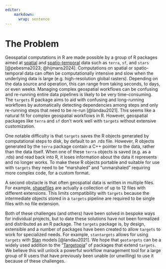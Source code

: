 ```yaml
---
editor:
    markdown: 
      wrap: sentence
---
```


# The Problem

<!-- 
Outlining the issue / weak point / problem to be solved by this proposal. This should be a compelling section that sets the reader up for the next section - the proposed solution!

It is important to cover:

 - [ ] What the problem is
 - [ ] Who it affects
 - [ ] Have there been previous attempts to resolve the problem
 - [ ] Why it should be tackled
-->

Geospatial computations in R are made possible by a group of R packages aimed at [spatial](https://cran.r-project.org/web/views/Spatial.html) and [spatio-temporal](https://cran.r-project.org/web/views/SpatioTemporal.html) data such as `terra`, `sf`, and `stars` [@pebesma2023; @hijmans2024].
Computations on spatial or spatio-temporal data can often be computationally intensive and slow when the underlying data is large (e.g. high-resolution global rasters).
Depending on the data source and operation, this can range from taking seconds, to days, or even weeks.
Managing complex geospatial workflows can be confusing and re-running entire data pipelines is likely to be very time-consuming.
The `targets` R package aims to aid with confusing and long-running workflows by automatically detecting dependencies among steps and only re-running steps that need to be re-run [@landau2021].
This seems like a natural fit for complex geospatial workflows in R.
However, geospatial packages like `terra` and `sf` don't work well with `targets` without extensive customization.

One notable difficulty is that `targets` saves the R objects generated by computational steps to disk, by default to an .rds file.
However, R objects generated by the `terra` package contain a C++ pointer to the data, rather than the data itself.
When one of these `terra` objects is saved (e.g. as a .rds) and read back into R, it loses information about the data it represents and no longer works.
To make these R objects portable and suitable for use with `targets` they need to be "marshaled" and "unmarshaled" requiring more complex code, for a custom format.

A second obstacle is that often geospatial data is written in multiple files.
For example, [shapefiles](#0) are actually a collection of up to 12 files with different extensions.
This limits compatibility with `targets` because the intermediate objects stored in a `targets` pipeline are required to be single files with no file extension.

Both of these challenges (and others) have been solved in bespoke ways for individual projects, but to date these solutions have not been formalized and distributed as an R package.
The `targets` package is, by design, extensible and a number of packages have been created to allow `targets` to work for specialized needs.
For example, `stantargets` allows for using `targets` with [Stan](https://mc-stan.org/) models [@landau2021].
We hope that `geotargets` can be a widely used addition to the "[Targetopia](https://wlandau.github.io/targetopia/)" of packages that extend `targets`.
We believe this will unlock a powerful workflow management tool for a large group of R users that have previously been unable (or unwilling) to use it because of these challenges.
